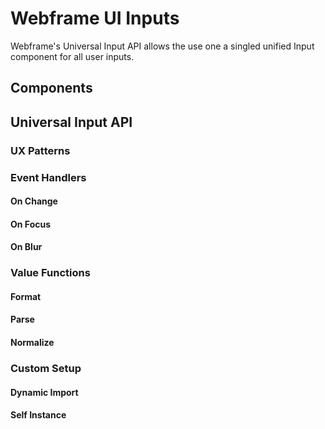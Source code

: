

# Webframe UI Inputs

Webframe's Universal Input API allows the use one a singled unified Input component for all user inputs.
## Components

<Row className='full-width gap wrap'>
  <AssetLink pending component={Input} uri={uri} />
  <AssetLink pending component={Select} uri={uri} />
  <AssetLink pending component={Datepicker} uri={uri} />
  <AssetLink pending component={Upload} uri={uri} />
  <AssetLink pending component={Checkbox} uri={uri} />
  <AssetLink pending component={Radio} uri={uri} />
  <AssetLink component={Switch} uri={uri} />
  <AssetLink pending component={Slider} uri={uri} />
</Row>

## Universal Input API

### UX Patterns

### Event Handlers
#### On Change
#### On Focus
#### On Blur

### Value Functions
#### Format
#### Parse
#### Normalize

### Custom Setup
#### Dynamic Import
#### Self Instance
